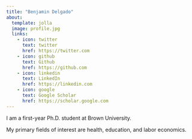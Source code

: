 ```yaml
---
title: "Benjamin Delgado"
about:
  template: jolla
  image: profile.jpg
  links:
    - icon: twitter
      text: twitter
      href: https://twitter.com
    - icon: github
      text: Github
      href: https://github.com
    - icon: linkedin
      text: LinkedIn
      href: https://linkedin.com
    - icon: google
      text: Google Scholar
      href: https://scholar.google.com
---
```


I am a first-year Ph.D. student at Brown University.

My primary fields of interest are health, education, and labor economics.
